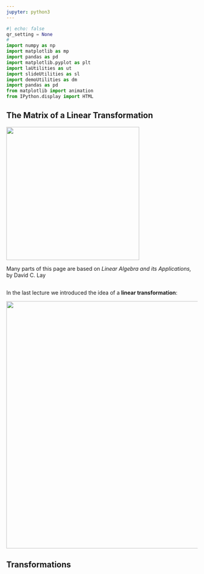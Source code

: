 ```yaml
---
jupyter: python3
---
```

```python
#| echo: false
qr_setting = None
#
import numpy as np
import matplotlib as mp
import pandas as pd
import matplotlib.pyplot as plt
import laUtilities as ut
import slideUtilities as sl
import demoUtilities as dm
import pandas as pd
from matplotlib import animation
from IPython.display import HTML
```
<!--
This comment somehow suppresses the title page
-->
## The Matrix of a Linear Transformation

::: {.content-visible when-profile="slides"}
![](images/Dos-Equis-Linear-Transform.jpg){width=350}
:::

:::: {.content-hidden when-profile="slides"}
::: {.column-margin}
Many parts of this page are based on _Linear Algebra and its
Applications,_ by David C. Lay
:::
::::

::: {.content-visible when-profile="slides"}
##
:::

In the last lecture we introduced the idea of a __linear transformation__:

![](images/L7 F4.jpg){width=650}


## Transformations

::: {.fragment}

:::

::: {.fragment}

:::

::: {.fragment}

:::

::: {.fragment}

:::

::: {.fragment}

:::

::: {.fragment}

:::

::: {.fragment}

:::

::: {.fragment}

:::

::: {.fragment}

:::

::: {.fragment}

:::

::: {.fragment}

:::

::: {.fragment}

:::

::: {.fragment}

:::

::: {.fragment}

:::

::: {.fragment}

:::

::: {.fragment}

:::

::: {.fragment}

:::

::: {.fragment}

:::

::: {.fragment}

:::

::: {.fragment}

:::

::: {.fragment}

:::

::: {.fragment}

:::

::: {.fragment}

:::

::: {.fragment}

:::

::: {.fragment}

:::

::: {.fragment}

:::
